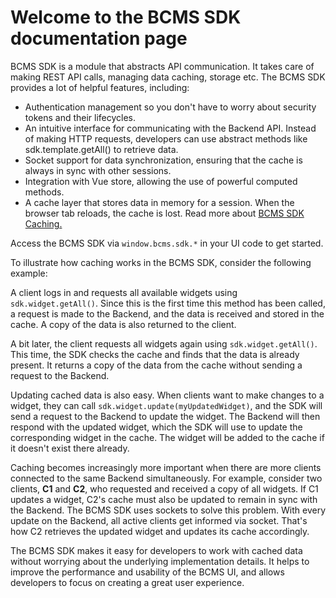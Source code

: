 # Welcome to the BCMS SDK documentation page

BCMS SDK is a module that abstracts API communication. It takes care of making REST API calls, managing data caching, storage etc.
The BCMS SDK provides a lot of helpful features, including:

- Authentication management so you don't have to worry about security tokens and their lifecycles.
- An intuitive interface for communicating with the Backend API. Instead of making HTTP requests, developers can use abstract methods like sdk.template.getAll() to retrieve data.
- Socket support for data synchronization, ensuring that the cache is always in sync with other sessions.
- Integration with Vue store, allowing the use of powerful computed methods.
- A cache layer that stores data in memory for a session. When the browser tab reloads, the cache is lost. Read more about [BCMS SDK Caching.](/improve/caching)

Access the BCMS SDK via ```window.bcms.sdk.*``` in your UI code to get started.

To illustrate how caching works in the BCMS SDK, consider the following example:

A client logs in and requests all available widgets using ```sdk.widget.getAll()```. Since this is the first time this method has been called, a request is made to the Backend, and the data is received and stored in the cache. A copy of the data is also returned to the client.

A bit later, the client requests all widgets again using ```sdk.widget.getAll()```. This time, the SDK checks the cache and finds that the data is already present. It returns a copy of the data from the cache without sending a request to the Backend.

Updating cached data is also easy. When clients want to make changes to a widget, they can call ```sdk.widget.update(myUpdatedWidget)```, and the SDK will send a request to the Backend to update the widget. The Backend will then respond with the updated widget, which the SDK will use to update the corresponding widget in the cache. The widget will be added to the cache if it doesn't exist there already.

Caching becomes increasingly more important when there are more clients connected to the same Backend simultaneously. For example, consider two clients, **C1** and **C2**, who requested and received a copy of all widgets. If C1 updates a widget, C2's cache must also be updated to remain in sync with the Backend. The BCMS SDK uses sockets to solve this problem. With every update on the Backend, all active clients get informed via socket. That's how C2 retrieves the updated widget and updates its cache accordingly.


The BCMS SDK makes it easy for developers to work with cached data without worrying about the underlying implementation details. It helps to improve the performance and usability of the BCMS UI, and allows developers to focus on creating a great user experience.
